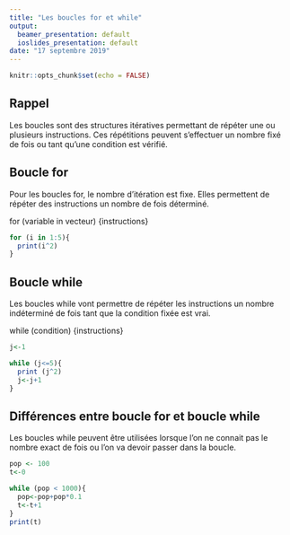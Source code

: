 ```yaml
---
title: "Les boucles for et while"
output:
  beamer_presentation: default
  ioslides_presentation: default
date: "17 septembre 2019"
---
```


```r
knitr::opts_chunk$set(echo = FALSE)
```

## Rappel

Les boucles sont des structures itératives permettant de répéter une ou plusieurs instructions. Ces répétitions peuvent s'effectuer un nombre fixé de fois ou tant qu'une condition est vérifié.

## Boucle for

Pour les boucles for, le nombre d'itération est fixe. Elles permettent de répéter des instructions un nombre de fois déterminé.

for (variable in vecteur) {instructions}

```r
for (i in 1:5){
  print(i^2)
}
```

## Boucle while

Les boucles while vont permettre de répéter les instructions un nombre indéterminé de fois tant que la condition fixée est vrai.

while (condition) {instructions}

```r
j<-1

while (j<=5){
  print (j^2)
  j<-j+1
}
```

## Différences entre boucle for et boucle while

Les boucles while peuvent être utilisées lorsque l'on ne connait pas le nombre exact de fois ou l'on va devoir passer dans la boucle.

```r
pop <- 100
t<-0

while (pop < 1000){
  pop<-pop+pop*0.1
  t<-t+1
}
print(t)
```

